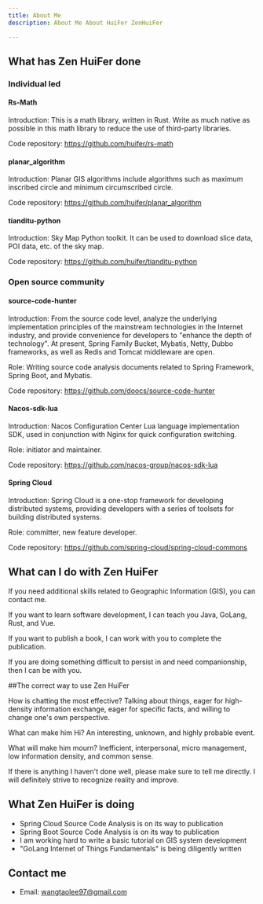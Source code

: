 ```yaml
---
title: About Me
description: About Me About HuiFer ZenHuiFer

---
```



## What has Zen HuiFer done

### Individual led

#### Rs-Math

Introduction: This is a math library, written in Rust. Write as much native as possible in this math library to reduce the use of third-party libraries.

Code repository: https://github.com/huifer/rs-math

#### planar_algorithm

Introduction: Planar GIS algorithms include algorithms such as maximum inscribed circle and minimum circumscribed circle.

Code repository: https://github.com/huifer/planar_algorithm

#### tianditu-python

Introduction: Sky Map Python toolkit. It can be used to download slice data, POI data, etc. of the sky map.

Code repository: https://github.com/huifer/tianditu-python

### Open source community

#### source-code-hunter

Introduction: From the source code level, analyze the underlying implementation principles of the mainstream technologies in the Internet industry, and provide convenience for developers to "enhance the depth of technology". At present, Spring Family Bucket, Mybatis, Netty, Dubbo frameworks, as well as Redis and Tomcat middleware are open.

Role: Writing source code analysis documents related to Spring Framework, Spring Boot, and Mybatis.

Code repository: https://github.com/doocs/source-code-hunter

#### Nacos-sdk-lua

Introduction: Nacos Configuration Center Lua language implementation SDK, used in conjunction with Nginx for quick configuration switching.

Role: initiator and maintainer.

Code repository: https://github.com/nacos-group/nacos-sdk-lua

#### Spring Cloud

Introduction: Spring Cloud is a one-stop framework for developing distributed systems, providing developers with a series of toolsets for building distributed systems.

Role: committer, new feature developer.

Code repository: https://github.com/spring-cloud/spring-cloud-commons



## What can I do with Zen HuiFer

If you need additional skills related to Geographic Information (GIS), you can contact me.

If you want to learn software development, I can teach you Java, GoLang, Rust, and Vue.

If you want to publish a book, I can work with you to complete the publication.

If you are doing something difficult to persist in and need companionship, then I can be with you.

##The correct way to use Zen HuiFer

How is chatting the most effective? Talking about things, eager for high-density information exchange, eager for specific facts, and willing to change one's own perspective.

What can make him Hi? An interesting, unknown, and highly probable event.

What will make him mourn? Inefficient, interpersonal, micro management, low information density, and common sense.

If there is anything I haven't done well, please make sure to tell me directly. I will definitely strive to recognize reality and improve.

## What Zen HuiFer is doing

- Spring Cloud Source Code Analysis is on its way to publication
- Spring Boot Source Code Analysis is on its way to publication
- I am working hard to write a basic tutorial on GIS system development
- "GoLang Internet of Things Fundamentals" is being diligently written



## Contact me

- Email: wangtaolee97@gmail.com
